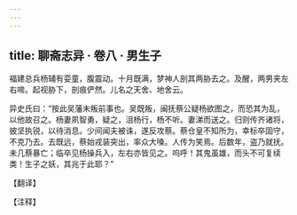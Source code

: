 ```yaml
---
---
---
```

title: 聊斋志异 · 卷八 · 男生子
---

福建总兵杨辅有娈童，腹震动。十月既满，梦神人剖其两胁去之。及醒，两男夹左右啼。起视胁下，剖痕俨然。儿名之天舍、地舍云。

异史氏曰：“按此吴藩未叛前事也。吴既叛，闽抚蔡公疑杨欲图之，而恐其为乱，以他故召之。杨妻夙智勇，疑之，沮杨行，杨不听。妻涕而送之。归则传齐诸将，披坚执锐，以待消息。少间闻夫被诛，遂反攻蔡。蔡仓皇不知所为，幸标卒固守，不克乃去。去既远，蔡始戎装突出，率众大嗓。人传为笑焉。后数年，盗乃就抚。未几蔡暴亡；临卒见杨操兵入，左右亦皆见之。呜呼！其鬼虽雄，而头不可复续类！生子之妖，其兆于此耶？”

【翻译】

【注释】

